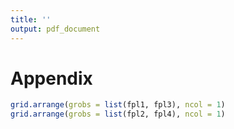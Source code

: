 ```yaml
---
title: ''
output: pdf_document
---
```

# Appendix


\newpage


```r
grid.arrange(grobs = list(fpl1, fpl3), ncol = 1)
grid.arrange(grobs = list(fpl2, fpl4), ncol = 1)
```